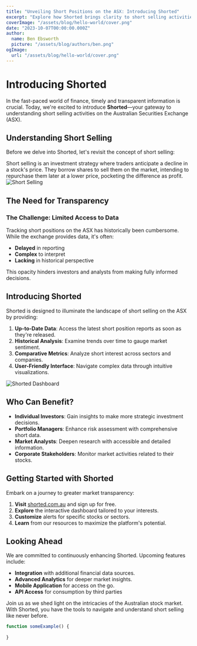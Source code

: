 ```yaml
---
title: "Unveiling Short Positions on the ASX: Introducing Shorted"
excerpt: "Explore how Shorted brings clarity to short selling activities in the Australian stock market."
coverImage: "/assets/blog/hello-world/cover.png"
date: "2023-10-07T00:00:00.000Z"
author:
  name: Ben Ebsworth
  picture: "/assets/blog/authors/ben.png"
ogImage:
  url: "/assets/blog/hello-world/cover.png"
---
```


# Introducing Shorted

In the fast-paced world of finance, timely and transparent information is crucial. Today, we're excited to introduce **Shorted**—your gateway to understanding short selling activities on the Australian Securities Exchange (ASX).

## Understanding Short Selling

Before we delve into Shorted, let's revisit the concept of short selling:

Short selling is an investment strategy where traders anticipate a decline in a stock's price. They borrow shares to sell them on the market, intending to repurchase them later at a lower price, pocketing the difference as profit.
<img src="/assets/blog/hello-world/short-sellng-process.png" alt="Short Selling" />

## The Need for Transparency

### The Challenge: Limited Access to Data

Tracking short positions on the ASX has historically been cumbersome. While the exchange provides data, it's often:

- **Delayed** in reporting
- **Complex** to interpret
- **Lacking** in historical perspective

This opacity hinders investors and analysts from making fully informed decisions.

## Introducing Shorted

Shorted is designed to illuminate the landscape of short selling on the ASX by providing:

1. **Up-to-Date Data**: Access the latest short position reports as soon as they're released.
2. **Historical Analysis**: Examine trends over time to gauge market sentiment.
3. **Comparative Metrics**: Analyze short interest across sectors and companies.
4. **User-Friendly Interface**: Navigate complex data through intuitive visualizations.

<img src="/assets/blog/hello-world/shorted-homepage.png" alt="Shorted Dashboard"/>

## Who Can Benefit?

- **Individual Investors**: Gain insights to make more strategic investment decisions.
- **Portfolio Managers**: Enhance risk assessment with comprehensive short data.
- **Market Analysts**: Deepen research with accessible and detailed information.
- **Corporate Stakeholders**: Monitor market activities related to their stocks.

## Getting Started with Shorted

Embark on a journey to greater market transparency:

1. **Visit** [shorted.com.au](https://shorted.com.au) and sign up for free.
2. **Explore** the interactive dashboard tailored to your interests.
3. **Customize** alerts for specific stocks or sectors.
4. **Learn** from our resources to maximize the platform's potential.

## Looking Ahead

We are committed to continuously enhancing Shorted. Upcoming features include:

- **Integration** with additional financial data sources.
- **Advanced Analytics** for deeper market insights.
- **Mobile Application** for access on the go.
- **API Access** for consumption by third parties

Join us as we shed light on the intricacies of the Australian stock market. With Shorted, you have the tools to navigate and understand short selling like never before.

```js
function someExample() {
  
}
```
